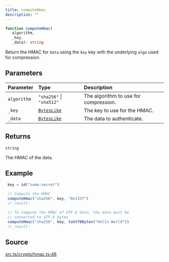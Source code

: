 ```yaml
---
title: computeHmac
description: ""
---
```


```ts
function computeHmac(
   algorithm, 
   _key, 
   _data): string
```

Return the HMAC for `data` using the `key` key with the underlying
 `algo` used for compression.

## Parameters

| Parameter | Type | Description |
| :------ | :------ | :------ |
| `algorithm` | `"sha256"` \| `"sha512"` | The algorithm to use for compression. |
| `_key` | [`BytesLike`](/content/type-aliases/BytesLike.mdx) | The key to use for the HMAC. |
| `_data` | [`BytesLike`](/content/type-aliases/BytesLike.mdx) | The data to authenticate. |

## Returns

`string`

The HMAC of the data.

## Example

```js
 key = id("some-secret")

 // Compute the HMAC
 computeHmac("sha256", key, "0x1337")
 //_result:

 // To compute the HMAC of UTF-8 data, the data must be
 // converted to UTF-8 bytes
 computeHmac("sha256", key, toUtf8Bytes("Hello World"))
 //_result:
 ```

## Source

[src.ts/crypto/hmac.ts:48](https://github.com/dominant-strategies/quais-6.js/blob/3f482dd134064d41657ff7dc9ba8162f741c9c83/src.ts/crypto/hmac.ts#L48)
